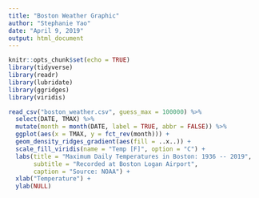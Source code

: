 ```yaml
---
title: "Boston Weather Graphic"
author: "Stephanie Yao"
date: "April 9, 2019"
output: html_document
---
```


```r
knitr::opts_chunk$set(echo = TRUE)
library(tidyverse)
library(readr)
library(lubridate)
library(ggridges)
library(viridis)
```

```r
read_csv("boston_weather.csv", guess_max = 100000) %>%
  select(DATE, TMAX) %>%
  mutate(month = month(DATE, label = TRUE, abbr = FALSE)) %>%
  ggplot(aes(x = TMAX, y = fct_rev(month))) + 
  geom_density_ridges_gradient(aes(fill = ..x..)) +
  scale_fill_viridis(name = "Temp [F]", option = "C") +
  labs(title = "Maximum Daily Temperatures in Boston: 1936 -- 2019",
       subtitle = "Recorded at Boston Logan Airport",
       caption = "Source: NOAA") +
  xlab("Temperature") +
  ylab(NULL)
  
```